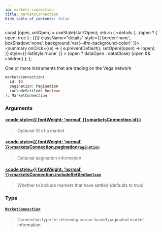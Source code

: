 ```yaml
---
id: markets-connection
title: marketsConnection
hide_table_of_contents: false
---
```







  const [open, setOpen] = useState(startOpen);
  return (
    <details {...(open ? { open: true } : {})} className="details" style={{ border:'none', boxShadow:'none', background:'var(--ifm-background-color)' }}>
      <summary
        onClick={(e) => {
          e.preventDefault();
          setOpen((open) => !open);
        }}
        style={{ listStyle:'none' }}
      >
      {open ? dataOpen : dataClose}
      </summary>
      {open && children}
    </details>
  );
};




One or more instruments that are trading on the Vega network


```graphql
marketsConnection(
  id: ID
  pagination: Pagination
  includeSettled: Boolean
): MarketConnection
```


### Arguments

#### [<code style={{ fontWeight: 'normal' }}>marketsConnection.<b>id</b></code>](#)<Bullet />[`ID`](/testnet/api/graphql/scalars/id) <Badge class="secondary" text="scalar"/>
> Optional ID of a market
> 

#### [<code style={{ fontWeight: 'normal' }}>marketsConnection.<b>pagination</b></code>](#)<Bullet />[`Pagination`](/testnet/api/graphql/inputs/pagination) <Badge class="secondary" text="input"/>
> Optional pagination information
> 

#### [<code style={{ fontWeight: 'normal' }}>marketsConnection.<b>includeSettled</b></code>](#)<Bullet />[`Boolean`](/testnet/api/graphql/scalars/boolean) <Badge class="secondary" text="scalar"/>
> Whether to include markets that have settled (defaults to true)
> 

### Type

#### [`MarketConnection`](/testnet/api/graphql/objects/market-connection) <Badge class="secondary" text="object"/>
> Connection type for retrieving cursor-based paginated market information
> 



